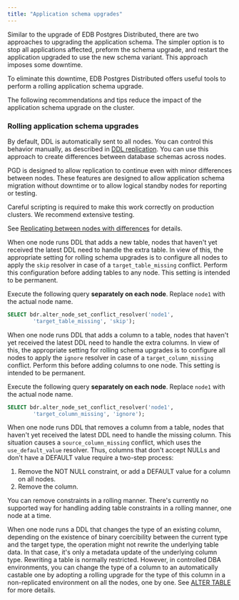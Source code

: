 ```yaml
---
title: "Application schema upgrades"
---
```


Similar to the upgrade of EDB Postgres Distributed, there are two
approaches to upgrading the application schema. The simpler option is to
stop all applications affected, preform the schema upgrade, and restart the
application upgraded to use the new schema variant. This approach
imposes some downtime.

To eliminate this downtime, EDB Postgres Distributed offers useful tools to
perform a rolling application schema upgrade.

The following recommendations and tips reduce the impact of the
application schema upgrade on the cluster.

### Rolling application schema upgrades

By default, DDL is automatically sent to all nodes. You can control this behavior
manually, as described in
[DDL replication](/pgd/latest/reference/ddl/). You can use this approach
to create differences between database schemas across nodes.

PGD is designed to allow replication to continue even with minor
differences between nodes. These features are designed to allow
application schema migration without downtime or to allow logical
standby nodes for reporting or testing.

Careful scripting is required to make this work correctly
on production clusters. We recommend extensive testing.

See [Replicating between nodes with differences](/pgd/latest/reference/appusage/) for details.

When one node runs DDL that adds a new table, nodes that haven't
yet received the latest DDL need to handle the extra table.
In view of this, the appropriate setting for rolling schema upgrades
is to configure all nodes to apply the `skip` resolver in case of a
`target_table_missing` conflict. Perform this configuration before adding tables to any
node. This setting is intended to be permanent.

Execute the following query **separately on each node**. Replace `node1` with the actual
node name.

```sql
SELECT bdr.alter_node_set_conflict_resolver('node1',
		'target_table_missing', 'skip');
```

When one node runs DDL that adds a column to a table, nodes that haven't
yet received the latest DDL need to handle the extra columns.
In view of this, the appropriate setting for rolling schema
upgrades is to configure all nodes to apply the `ignore` resolver in
case of a `target_column_missing` conflict. Perform this before adding columns to
one node. This setting is intended to be
permanent.

Execute the following query **separately on each node**. Replace `node1` with the actual
node name.

```sql
SELECT bdr.alter_node_set_conflict_resolver('node1',
		'target_column_missing', 'ignore');
```

When one node runs DDL that removes a column from a table, nodes that
haven't yet received the latest DDL need to handle the missing column.
This situation causes a `source_column_missing` conflict, which uses
the `use_default_value` resolver. Thus, columns that don't
accept NULLs and don't have a DEFAULT value require a two-step process:

1.  Remove the NOT NULL constraint, or add a DEFAULT value for a column
    on all nodes.
2.  Remove the column.

You can remove constraints in a rolling manner.
There's currently no supported way for handling adding table
constraints in a rolling manner, one node at a time.

When one node runs a DDL that changes the type of an existing column,
depending on the existence of binary coercibility between the current
type and the target type, the operation might not rewrite the underlying
table data. In that case, it's only a metadata update of the
underlying column type. Rewriting a table is normally restricted.
However, in controlled DBA environments, you can change
the type of a column to an automatically castable one by adopting
a rolling upgrade for the type of this column in a non-replicated
environment on all the nodes, one by one. See [ALTER TABLE](/pgd/latest/reference/ddl/ddl-command-handling/#alter-table) for more details.
